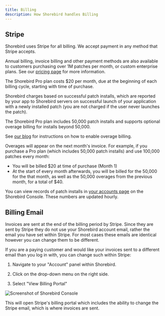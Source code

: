 ```yaml
---
title: Billing
description: How Shorebird handles Billing
---
```



## Stripe

Shorebird uses Stripe for all billing. We accept payment in any method that
Stripe accepts.

Annual billing, invoice billing and other payment methods are also available to
customers purchasing over 1M patches per month, or custom enterprise plans. See
our [pricing page](https://shorebird.dev/pricing) for more information.

The Shorebird Pro plan costs $20 per month, due at the beginning of each billing
cycle, starting with time of purchase.

Shorebird charges based on successful patch installs, which are reported by your
app to Shorebird servers on successful launch of your application with a newly
installed patch (you are not charged if the user never launches the patch).

The Shorebird Pro plan includes 50,000 patch installs and supports optional
overage billing for installs beyond 50,000.

See [our blog](https://shorebird.dev/blog/simplified-pricing/) for instructions
on how to enable overage billing.

Overages will appear on the next month's invoice. For example, if you purchase a
Pro plan (which includes 50,000 patch installs) and use 100,000 patches every
month:

- You will be billed $20 at time of purchase (Month 1)
- At the start of every month afterwards, you will be billed for the 50,000 for
  the that month, as well as the 50,000 overages from the previous month, for a
  total of $40.

You can view records of patch installs in
[your accounts page](https://console.shorebird.dev/account) on the Shorebird
Console. These numbers are updated hourly.

## Billing Email

Invoices are sent at the end of the billing period by Stripe. Since they are
sent by Stripe they do not use your Shorebird account email, rather the email
you have set within Stripe. For most cases these emails are identical however
you can change them to be different.

If you are a paying customer and would like your invoices sent to a different
email than you log in with, you can change such within Stripe:

1. Navigate to your "Account" panel within Shorebird.

2. Click on the drop-down menu on the right side.

3. Select "View Billing Portal"

<Image src={viewBillingPortal} alt="Screenshot of Shorebird Console" />

This will open Stripe's billing portal which includes the ability to change the
Stripe email, which is where invoices are sent.
